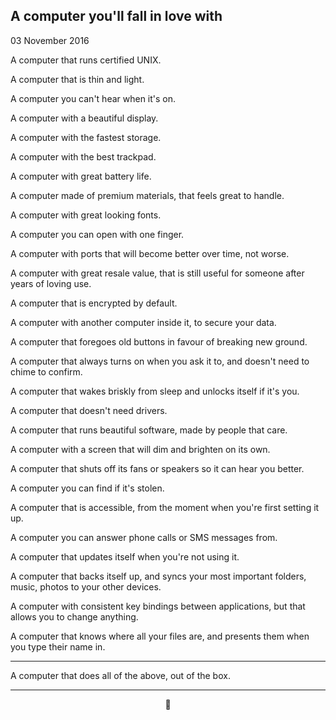 ## A computer you'll fall in love with

<time dateTime="2016-11-03">03 November 2016</time>

A computer that runs certified UNIX.

A computer that is thin and light.

A computer you can't hear when it's on.

A computer with a beautiful display.

A computer with the fastest storage.

A computer with the best trackpad.

A computer with great battery life.

A computer made of premium materials, that feels great to handle.

A computer with great looking fonts.

A computer you can open with one finger.

A computer with ports that will become better over time, not worse.

A computer with great resale value, that is still useful for someone after years of loving use.

A computer that is encrypted by default.

A computer with another computer inside it, to secure your data.

A computer that foregoes old buttons in favour of breaking new ground.

A computer that always turns on when you ask it to, and doesn't need to chime to confirm.

A computer that wakes briskly from sleep and unlocks itself if it's you.

A computer that doesn't need drivers.

A computer that runs beautiful software, made by people that care.

A computer with a screen that will dim and brighten on its own.

A computer that shuts off its fans or speakers so it can hear you better.

A computer you can find if it's stolen.

A computer that is accessible, from the moment when you're first setting it up.

A computer you can answer phone calls or SMS messages from.

A computer that updates itself when you're not using it.

A computer that backs itself up, and syncs your most important folders, music, photos to your other devices.

A computer with consistent key bindings between applications, but that allows you to change anything.

A computer that knows where all your files are, and presents them when you type their name in.

---

A computer that does all of the above, out of the box.

---

<p align="center"></p>
